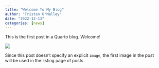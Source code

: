 ```yaml
---
title: "Welcome To My Blog"
author: "Tristan O'Malley"
date: "2022-12-13"
categories: [news]
---
```


This is the first post in a Quarto blog. Welcome!

![](thumbnail.jpg)

Since this post doesn't specify an explicit `image`, the first image in the post will be used in the listing page of posts.
